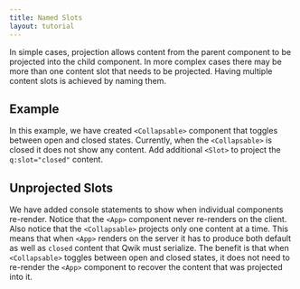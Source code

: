 ```yaml
---
title: Named Slots
layout: tutorial
---
```


In simple cases, projection allows content from the parent component to be projected into the child component. In more complex cases there may be more than one content slot that needs to be projected. Having multiple content slots is achieved by naming them.

## Example

In this example, we have created `<Collapsable>` component that toggles between open and closed states. Currently, when the `<Collapsable>` is closed it does not show any content. Add additional `<Slot>` to project the `q:slot="closed"` content. 

## Unprojected Slots

We have added console statements to show when individual components re-render. Notice that the `<App>` component never re-renders on the client. Also notice that the `<Collapsable>` projects only one content at a time. This means that when `<App>` renders on the server it has to produce both default as well as `closed` content that Qwik must serialize. The benefit is that when `<Collapsable>` toggles between open and closed states, it does not need to re-render the `<App>` component to recover the content that was projected into it.